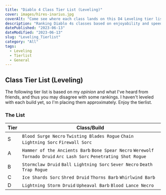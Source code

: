 ```yaml
---
title: "Diablo 4 Class Tier List (Leveling)"
cover: images/hires-inarius.jpg
coverAlt: "Come see where each class lands on this D4 Leveling tier list"
description: "Ranking Diablo 4s classes based on enjoyability and speed while leveling 1-50"
datePublished: "2023-06-13"
dateModified: "2023-06-13"
slug: "Leveling_Tierlist"
category: "All"
tags:
  - Leveling
  - Tierlist
  - General
---
```

## Class Tier List (Leveling)

The following tier list is based on my *opinion* and what I've heard from friends, and thus you may disagree with some rankings. I haven't leveled with each build yet, so I'm placing them approximately. Enjoy the tierlist.


### The List


| Tier | Class/Build |
| ---- | ----------- |
| S  |  `Blood Surge Necro` `Twisting Blades Rogue` `Chain Lightning Sorc` `Firewall Sorc` |
| A  | `Hammer of the Ancients Barb` `Bone Spear Necro`  `Werewolf Tornado Druid` `Arc Lash Sorc` `Penetrating Shot Rogue`|
| B  | `Stormclaw Druid` `Ball Lightning Sorc` `Sever Necro` `Death Trap Rogue`|
| C  | `Ice Shards Sorc` `Shred Druid` `Thorns Barb` `Whirlwind Barb`  |
| D  | `Lightning Storm Druid` `Upheaval Barb` `Blood Lance Necro`|



